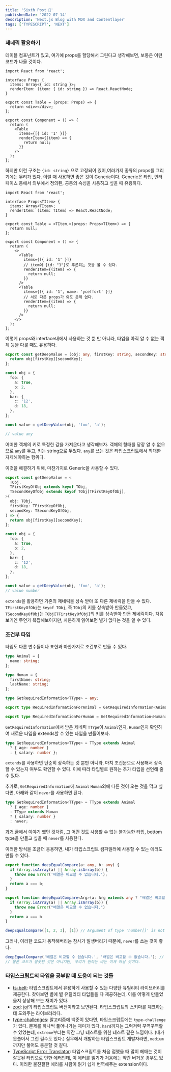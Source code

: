 ```yaml
---
title: 'Sixth Post 🎉'
publishedDate: '2022-07-14'
description: 'Next.js Blog with MDX and Contentlayer'
tags: ['TYPESCRIPT', 'NEXT']
---
```


### 제네릭 활용하기

테이블 컴포넌트가 있고, 여기에 props를 할당해서 그린다고 생각해보면, 보통은 이런 코드가 나올 것이다.

```tsx
import React from 'react';

interface Props {
  items: Array<{ id: string }>;
  renderItem: (item: { id: string }) => React.ReactNode;
}

export const Table = (props: Props) => {
  return <div></div>;
};

export const Component = () => {
  return (
    <Table
      items={[{ id: '1' }]}
      renderItem={(item) => {
        return null;
      }}
    />
  );
};
```

하지만 이런 구조는 `{id: string}` 으로 고정되어 있어,여러가지 종류의 props를 그리기에는 무리가 있다. 이럴 때 사용하면 좋은 것이 Generic이다. Generic은 타입, 인터페이스 등에서 외부에서 정의된, 공통의 속성을 사용하고 싶을 때 유용하다.

```tsx
import React from 'react';

interface Props<TItem> {
  items: Array<TItem>;
  renderItem: (item: TItem) => React.ReactNode;
}

export const Table = <TItem,>(props: Props<TItem>) => {
  return null;
};

export const Component = () => {
  return (
    <>
      <Table
        items={[{ id: '1' }]}
        // item이 {id: "1"}로 추론되는 것을 볼 수 있다.
        renderItem={(item) => {
          return null;
        }}
      />
      <Table
        items={[{ id: '1', name: 'yceffort' }]}
        // 서로 다른 props가 와도 문제 없다.
        renderItem={(item) => {
          return null;
        }}
      />
    </>
  );
};
```

이렇게 props와 interface내에서 사용하는 것 뿐 만 아니라, 타입을 아직 알 수 없는 객체 등을 다룰 때도 유용하다.

```ts
export const getDeepValue = (obj: any, firstKey: string, secondKey: string) => {
  return obj[firstKey][secondKey];
};

const obj = {
  foo: {
    a: true,
    b: 2,
  },
  bar: {
    c: '12',
    d: 18,
  },
};

const value = getDeepValue(obj, 'foo', 'a');

// value any
```

어떠한 객체의 키로 특정한 값을 가져온다고 생각해보자. 객체의 형태를 당장 알 수 없으므로 `any`를 두고, 키는 string으로 두었다. `any`를 쓰는 것은 타입스크립트에서 최대한 자제해야하는 행위다.

이것을 해결하기 위해, 마찬가지로 Generic을 사용할 수 있다.

```typescript
export const getDeepValue = <
  TObj,
  TFirstKeyOfObj extends keyof TObj,
  TSecondKeyOfObj extends keyof TObj[TFirstKeyOfObj],
>(
  obj: TObj,
  firstKey: TFirstKeyOfObj,
  secondKey: TSecondKeyOfObj,
) => {
  return obj[firstKey][secondKey];
};

const obj = {
  foo: {
    a: true,
    b: 2,
  },
  bar: {
    c: '12',
    d: 18,
  },
};

const value = getDeepValue(obj, 'foo', 'a');
// value number
```

`extends`을 활용하면 기존의 제네릭을 상속 받아 또 다른 제네릭을 만들 수 있다. `TFirstKeyOfObj`는 `keyof TObj`, 즉 `TObj`의 키를 상속받아 만들었고, `TSecondKeyOfObj`는 `TObj[TFirstKeyOfObj]`의 키를 상속받아 만든 제네릭이다. 처음보기엔 무언가 복잡해보이지만, 차분하게 읽어보면 별거 없다는 것을 알 수 있다.

### 조건부 타입

타입도 다른 변수들이나 표현과 마찬가지로 조건부로 만들 수 있다.

```typescript
type Animal = {
  name: string;
};

type Human = {
  firstName: string;
  lastName: string;
};

type GetRequiredInformation<TType> = any;

export type RequiredInformationForAnimal = GetRequiredInformation<Animal>;

export type RequiredInformationForHuman = GetRequiredInformation<Human>;
```

`GetRequiredInformation`에서 받은 제네릭 `TTYpe`이 `Animal`인지, `Human`인지 확인하여 새로운 타입을 extends할 수 있는 타입을 만들어보자.

```typescript
type GetRequiredInformation<TType> = TType extends Animal
  ? { age: number }
  : { salary: number };
```

`extends`를 사용하면 단순히 상속하는 것 뿐만 아니라, 마치 조건문으로 사용해서 상속할 수 있는지 여부도 확인할 수 있다. 이에 따라 타입별로 원하는 추가 타입을 선언해 줄 수 있다.

추가로, `GetRequiredInformation`에 `Animal` `Human`외에 다른 것이 오는 것을 막고 싶다면, 아래와 같이 `never`를 사용하면 된다.

```typescript
type GetRequiredInformation<TType> = TType extends Animal
  ? { age: number }
  : TType extends Human
  ? { salary: number }
  : never;
```

[과거 글](/2022/03/understanding-typescript-never#왜-never가-필요한가)에서 이야기 했던 것처럼, 그 어떤 것도 사용할 수 없는 불가능한 타입, bottom type을 만들고 싶을 때 `never`를 사용한다.

이러한 방식을 조금더 응용하면, 내가 타입스크립트 컴파일러에 사용할 수 있는 에러도 만들 수 있다.

```typescript
export function deepEqualCompare(a: any, b: any) {
  if (Array.isArray(a) || Array.isArray(b)) {
    throw new Error('배열은 비교할 수 없습니다.');
  }
  return a === b;
}
```

```typescript
export function deepEqualCompare<Arg>(a: Arg extends any ? "배열은 비교할 수 없습니다", b: Arg) {
  if (Array.isArray(a) || Array.isArray(b)) {
    throw new Error("배열은 비교할 수 없습니다.")
  }
  return a === b
}

deepEqualCompare([1, 2, 3], [1]) // Argument of type 'number[]' is not assignable to parameter of type '"배열은 비교할 수 없습니다."'.(2345)
```

그러나, 이러한 코드가 동작해버리는 참사가 발생버리기 때문에, `never`를 쓰는 것이 좋다.

```typescript
deepEqualCompare('배열은 비교할 수 없습니다.', '배열은 비교할 수 없습니다.'); // ????
// 물론 코드가 잘못된 것은 아니지만, 우리가 원하는 바는 이게 아닐 것이다.
```

### 타입스크립트의 타입을 공부할 때 도움이 되는 것들

- [ts-belt](https://github.com/millsp/ts-toolbelt): 타입스크립트에서 유용하게 사용할 수 있는 다양탄 유틸리티 라이브러리를 제공한다. 찾아보면 별에 별 유틸리티 타입들을 다 제공하는데, 이를 어떻게 만들었을지 상상해 보는 재미가 있다.
- [zod](https://github.com/colinhacks/zod): [joi](https://github.com/sideway/jo)의 타입스크립트 버전이라고 보면된다. 타입스크립트의 스키마를 체크하는데 도와주는 라이브러리다.
- [type-challenges](https://github.com/type-challenges/type-challenges): 알고리즘에 백준이 있다면, 타입스크립트에는 `type-challenge`가 있다. 문제를 하나씩 풀어나가는 재미가 있다. `hard`까지는 그럭저럭 꾸역꾸역할 수 있었는데, `extreme`부터는 약간 그냥 테스트를 위한 테스트 같은 느낌이다. (내가 못풀어서 그런 걸수도 있다.) 실무에서 개발하는 타입스크립트 개발자라면, `medium`까지만 풀어도 충분할 것 같다.
- [TypeScript Error Translator](https://marketplace.visualstudio.com/items?itemName=mattpocock.ts-error-translator): 타입스크립트를 처음 접했을 때 많이 헤매는 것이 잘못된 타입으로 인한 에러인데, 이 에러를 읽기가 처음에는 약간 버거운 경우도 있다. 이러한 불친절한 에러를 사람이 읽기 쉽게 번역해주는 extension이다.
